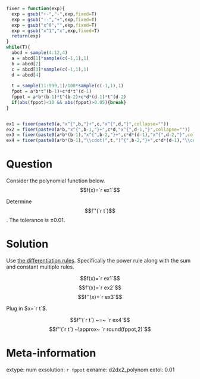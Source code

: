 ```r
fixer = function(exp){
  exp = gsub("+-","-",exp,fixed=T)
  exp = gsub("--","+",exp,fixed=T)
  exp = gsub("x^0","",exp,fixed=T)
  exp = gsub("x^1","x",exp,fixed=T)
  return(exp)
}
while(T){
  abcd = sample(4:12,4)
  a = abcd[1]*sample(c(-1,1),1)
  b = abcd[2]
  c = abcd[3]*sample(c(-1,1),1)
  d = abcd[4]
  
  t = sample(11:999,1)/100*sample(c(-1,1),1)
  fpot = a*b*t^(b-1)+c*d*t^(d-1)
  fppot = a*b*(b-1)*t^(b-2)+c*d*(d-1)*t^(d-2)
  if(abs(fppot)<10 && abs(fppot)>0.05){break}
}


ex1 = fixer(paste0(a,"x^{",b,"}+",c,"x^{",d,"}",collapse=""))
ex2 = fixer(paste0(a*b,"x^{",b-1,"}+",c*d,"x^{",d-1,"}",collapse=""))
ex3 = fixer(paste0(a*b*(b-1),"x^{",b-2,"}+",c*d*(d-1),"x^{",d-2,"}",collapse=""))
ex4 = fixer(paste0(a*b*(b-1),"\\cdot(",t,")^{",b-2,"}+",c*d*(d-1),"\\cdot(",t,")^{",d-2,"}",collapse=""))
```

Question
========

Consider the polynomial function below.
$$f(x)=`r ex1`$$

Determine $$f''(`r t`)$$. The tolerance is $\pm0.01$.

Solution
========

Use [the differentiation rules](https://en.wikipedia.org/wiki/Differentiation_rules#The_polynomial_or_elementary_power_rule). Specifically the power rule along with the sum and constant multiple rules.

$$f(x)=`r ex1`$$
$$f'(x)=`r ex2`$$
$$f''(x)=`r ex3`$$

Plug in $x=`r t`$.

$$f''(`r t`) ~=~ `r ex4`$$
$$f''(`r t`) ~\approx~ `r round(fppot,2)`$$

Meta-information
============
extype: num
exsolution: `r fppot`
exname: d2dx2_polynom
extol: 0.01